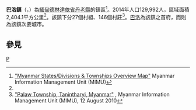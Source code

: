 {{Infobox settlement
|name =巴洛鎮
|native_name = {{lang|my|ပုလောမြို့နယ်}}
|settlement_type = [[丹老縣|丹老縣]]鎮區
|image_skyline = သာယာလွပေတားရြာအလွ.jpg
|image_map = 
|mapsize = 
|map_caption = 
|pushpin_label_position = bottom
|pushpin_map = Burma
|pushpin_map_caption =巴洛鎮在緬甸的位置
|seat = [[巴洛_(緬甸城市)|巴洛]]
|seat_type = 首府
|subdivision_type = 國家
|subdivision_name = {{flag|Burma}}
|subdivision_type1 = [[缅甸行政区划|省邦]]
|subdivision_name1 = [[德林達依省|德林達依省]]
|subdivision_type2 = [[縣_(緬甸)|縣]]
|subdivision_name2 = [[丹老縣|丹老縣]]
|area_total_km2 = 2,404.1
|population_footnotes =<ref name="citypopulation">[http://www.citypopulation.de/php/myanmar-admin.php MYANMAR: Administrative Division]. Citypopulation. 2015-11-22</ref>
|population = 129,992
|population_as_of = 2014
|population_density_km2 = 54.07
|coordinates_display = inline,title
|coordinates_region = MM
|latNS = N
|latd = 13
|latm = 07
|lats = 00
|longEW = E
|longd = 98
|longm = 41
|longs = 00
|elevation_ft = 
|elevation_m = 
|timezone = [[Myanmar_Standard_Time|MST]]
|utc_offset = +6:30
|website =
}}

'''巴洛鎮'''（{{lang-my|ပုလောမြို့နယ်}}，{{lang-en|Palaw Township}}）為[[緬甸|緬甸]][[德林達依省|德林達依省]][[丹老縣|丹老縣]]的鎮區<ref name="MIMU001">[http://www.burmalibrary.org/docs6/MIMU001_A3_SD%20&%20Township%20Overview.pdf "Myanmar States/Divisions & Townships Overview Map"] {{webarchive|url=https://web.archive.org/web/20101203160828/http://www.burmalibrary.org/docs6/MIMU001_A3_SD%20%26%20Township%20Overview.pdf |date=2010-12-03 }} Myanmar Information Management Unit (MIMU)</ref>。2014年人口129,992人，區域面積2,404.1平方公里<ref name=citypopulation/>。該鎮下分27個村組、146個村莊<ref name="Palaw-Ts">[http://themimu.info/3W/ALL%20Sectors/South%20East/MIMU534v01_100812_SE%203W%20All%20Sector%20Palaw_VT_A3.pdf "Palaw Township, Tanintharyi, Myanmar"] {{webarchive|url=https://web.archive.org/web/20110722000923/http://themimu.info/3W/ALL%20Sectors/South%20East/MIMU534v01_100812_SE%203W%20All%20Sector%20Palaw_VT_A3.pdf |date=2011-07-22 }}, Myanmar Information Management Unit (MIMU), 12 August 2010</ref>。[[巴洛_(緬甸城市)|巴洛]]為該鎮之首府，而{{link-en|勃勞|Palauk}}則為該鎮次要城市。

==參見==
{{Reflist}}

{{德林達依省行政區劃|state=collapsed}}

[[Category:德林達依省鎮區|P]]

{{Burma-geo-stub}}